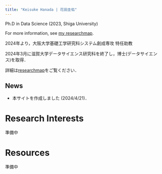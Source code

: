 ```yaml
---
title: "Keisuke Hanada | 花田圭佑"
---
```


Ph.D in Data Science (2023, Shiga University)

For more information, see [my researchmap](https://researchmap.jp/k_hanada).

2024年より，大阪大学基礎工学研究科システム創成専攻 特任助教

2024年3月に滋賀大学データサイエンス研究科を終了し，博士(データサイエンス)を取得．

詳細は[researchmap](https://researchmap.jp/k_hanada)をご覧ください．


:::{.callout-}
## News

* 本サイトを作成しました (2024/4/21)．
:::

# Research Interests
準備中


# Resources
準備中
